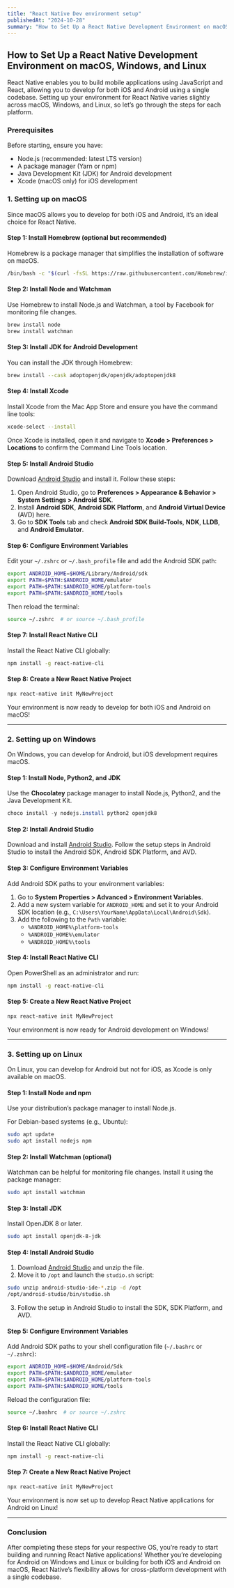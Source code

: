 ```yaml
---
title: "React Native Dev environment setup"
publishedAt: "2024-10-28"
summary: "How to Set Up a React Native Development Environment on macOS, Windows, and Linux"
---
```


## How to Set Up a React Native Development Environment on macOS, Windows, and Linux

React Native enables you to build mobile applications using JavaScript and React, allowing you to develop for both iOS and Android using a single codebase. Setting up your environment for React Native varies slightly across macOS, Windows, and Linux, so let’s go through the steps for each platform.

### Prerequisites

Before starting, ensure you have:

- Node.js (recommended: latest LTS version)
- A package manager (Yarn or npm)
- Java Development Kit (JDK) for Android development
- Xcode (macOS only) for iOS development

### 1. Setting up on macOS

Since macOS allows you to develop for both iOS and Android, it’s an ideal choice for React Native.

#### Step 1: Install Homebrew (optional but recommended)

Homebrew is a package manager that simplifies the installation of software on macOS.

```bash
/bin/bash -c "$(curl -fsSL https://raw.githubusercontent.com/Homebrew/install/HEAD/install.sh)"
```

#### Step 2: Install Node and Watchman

Use Homebrew to install Node.js and Watchman, a tool by Facebook for monitoring file changes.

```bash
brew install node
brew install watchman
```

#### Step 3: Install JDK for Android Development

You can install the JDK through Homebrew:

```bash
brew install --cask adoptopenjdk/openjdk/adoptopenjdk8
```

#### Step 4: Install Xcode

Install Xcode from the Mac App Store and ensure you have the command line tools:

```bash
xcode-select --install
```

Once Xcode is installed, open it and navigate to **Xcode > Preferences > Locations** to confirm the Command Line Tools location.

#### Step 5: Install Android Studio

Download [Android Studio](https://developer.android.com/studio) and install it. Follow these steps:

1. Open Android Studio, go to **Preferences > Appearance & Behavior > System Settings > Android SDK**.
2. Install **Android SDK**, **Android SDK Platform**, and **Android Virtual Device** (AVD) here.
3. Go to **SDK Tools** tab and check **Android SDK Build-Tools**, **NDK**, **LLDB**, and **Android Emulator**.

#### Step 6: Configure Environment Variables

Edit your `~/.zshrc` or `~/.bash_profile` file and add the Android SDK path:

```bash
export ANDROID_HOME=$HOME/Library/Android/sdk
export PATH=$PATH:$ANDROID_HOME/emulator
export PATH=$PATH:$ANDROID_HOME/platform-tools
export PATH=$PATH:$ANDROID_HOME/tools
```

Then reload the terminal:

```bash
source ~/.zshrc  # or source ~/.bash_profile
```

#### Step 7: Install React Native CLI

Install the React Native CLI globally:

```bash
npm install -g react-native-cli
```

#### Step 8: Create a New React Native Project

```bash
npx react-native init MyNewProject
```

Your environment is now ready to develop for both iOS and Android on macOS!

---

### 2. Setting up on Windows

On Windows, you can develop for Android, but iOS development requires macOS.

#### Step 1: Install Node, Python2, and JDK

Use the **Chocolatey** package manager to install Node.js, Python2, and the Java Development Kit.

```powershell
choco install -y nodejs.install python2 openjdk8
```

#### Step 2: Install Android Studio

Download and install [Android Studio](https://developer.android.com/studio). Follow the setup steps in Android Studio to install the Android SDK, Android SDK Platform, and AVD.

#### Step 3: Configure Environment Variables

Add Android SDK paths to your environment variables:

1. Go to **System Properties > Advanced > Environment Variables**.
2. Add a new system variable for `ANDROID_HOME` and set it to your Android SDK location (e.g., `C:\Users\YourName\AppData\Local\Android\Sdk`).
3. Add the following to the `Path` variable:
   - `%ANDROID_HOME%\platform-tools`
   - `%ANDROID_HOME%\emulator`
   - `%ANDROID_HOME%\tools`

#### Step 4: Install React Native CLI

Open PowerShell as an administrator and run:

```bash
npm install -g react-native-cli
```

#### Step 5: Create a New React Native Project

```bash
npx react-native init MyNewProject
```

Your environment is now ready for Android development on Windows!

---

### 3. Setting up on Linux

On Linux, you can develop for Android but not for iOS, as Xcode is only available on macOS.

#### Step 1: Install Node and npm

Use your distribution’s package manager to install Node.js.

For Debian-based systems (e.g., Ubuntu):

```bash
sudo apt update
sudo apt install nodejs npm
```

#### Step 2: Install Watchman (optional)

Watchman can be helpful for monitoring file changes. Install it using the package manager:

```bash
sudo apt install watchman
```

#### Step 3: Install JDK

Install OpenJDK 8 or later.

```bash
sudo apt install openjdk-8-jdk
```

#### Step 4: Install Android Studio

1. Download [Android Studio](https://developer.android.com/studio) and unzip the file.
2. Move it to `/opt` and launch the `studio.sh` script:

```bash
sudo unzip android-studio-ide-*.zip -d /opt
/opt/android-studio/bin/studio.sh
```

3. Follow the setup in Android Studio to install the SDK, SDK Platform, and AVD.

#### Step 5: Configure Environment Variables

Add Android SDK paths to your shell configuration file (`~/.bashrc` or `~/.zshrc`):

```bash
export ANDROID_HOME=$HOME/Android/Sdk
export PATH=$PATH:$ANDROID_HOME/emulator
export PATH=$PATH:$ANDROID_HOME/platform-tools
export PATH=$PATH:$ANDROID_HOME/tools
```

Reload the configuration file:

```bash
source ~/.bashrc  # or source ~/.zshrc
```

#### Step 6: Install React Native CLI

Install the React Native CLI globally:

```bash
npm install -g react-native-cli
```

#### Step 7: Create a New React Native Project

```bash
npx react-native init MyNewProject
```

Your environment is now set up to develop React Native applications for Android on Linux!

---

### Conclusion

After completing these steps for your respective OS, you’re ready to start building and running React Native applications! Whether you’re developing for Android on Windows and Linux or building for both iOS and Android on macOS, React Native’s flexibility allows for cross-platform development with a single codebase.
